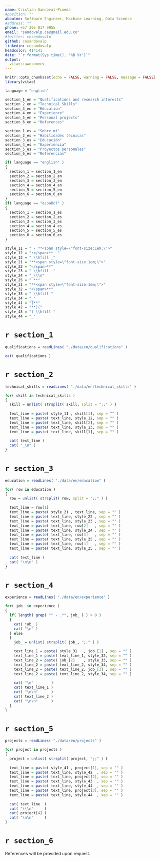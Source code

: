 ```yaml
---
name: Cristian Sandoval-Pineda
#position: ""
aboutme: Software Engineer, Machine Learning, Data Science
#address: ""
phone: +57 305 817 9955
email: "sandovalp.ce@gmail.edu.co"
#twitter: cesandovalp
github: cesandovalp
linkedin: cesandovalp
headcolor: 414141
date: "`r format(Sys.time(), '%B %Y')`"
output: 
  vitae::awesomecv
---
```


```r

knitr::opts_chunk$set(echo = FALSE, warning = FALSE, message = FALSE)
library(vitae)

language = "english"

section_1_en = "Qualifications and research interests"
section_2_en = "Technical Skills"
section_3_en = "Education"
section_4_en = "Experience"
section_5_en = "Personal projects"
section_6_en = "References"

section_1_es = "Sobre mí"
section_2_es = "Habilidades técnicas"
section_3_es = "Educación"
section_4_es = "Experiencia"
section_5_es = "Proyectos personales"
section_6_es = "Referencias"

if( language == "english" )
{
  section_1 = section_1_en
  section_2 = section_2_en
  section_3 = section_3_en
  section_4 = section_4_en
  section_5 = section_5_en
  section_6 = section_6_en
}
if( language == "español" )
{
  section_1 = section_1_es
  section_2 = section_2_es
  section_3 = section_3_es
  section_4 = section_4_es
  section_5 = section_5_es
  section_6 = section_6_es
}

style_11 = " - **<span style=\"font-size:1em;\">"
style_12 = ":</span>**  "
style_13 = " \\hfill _"
style_21 = "**<span style=\"font-size:1em;\">"
style_22 = "</span>**"
style_23 = " \\hfill _"
style_24 = "_\\\n"
style_25 = " **"
style_31 = "**<span style=\"font-size:1em;\">"
style_32 = "</span>**"
style_33 = " \\hfill "
style_34 = "_"
style_41 = "[**"
style_42 = "**]("
style_43 = ") \\hfill "
style_44 = "_"

```

# `r section_1`

```r

qualifications = readLines( "./data/en/qualifications" )

cat( qualifications )

```

# `r section_2`

```r

technical_skills = readLines( "./data/en/technical_skills" )

for( skill in technical_skills )
{
  skill = unlist( strsplit( skill, split = ";;" ) )
  
  text_line = paste( style_11 , skill[1], sep = "" )
  text_line = paste( text_line, style_12, sep = "" )
  text_line = paste( text_line, skill[2], sep = "" )
  text_line = paste( text_line, style_13, sep = "" )
  text_line = paste( text_line, skill[3], sep = "" )
  
  cat( text_line )
  cat( "_\n" )
}

```


# `r section_3`

```r

education = readLines( "./data/en/education" )

for( row in education )
{
  row = unlist( strsplit( row, split = ";;" ) )
  
  text_line = row[1]
  text_line = paste( style_21 , text_line, sep = "" )
  text_line = paste( text_line, style_22 , sep = "" )
  text_line = paste( text_line, style_23 , sep = "" )
  text_line = paste( text_line, row[2]   , sep = "" )
  text_line = paste( text_line, style_24 , sep = "" )
  text_line = paste( text_line, row[3]   , sep = "" )
  text_line = paste( text_line, style_25 , sep = "" )
  text_line = paste( text_line, row[4]   , sep = "" )
  text_line = paste( text_line, style_25 , sep = "" )
  
  cat( text_line )
  cat( "\n\n" )
}

```


# `r section_4`

```r

experience = readLines( "./data/en/experience" )

for( job_ in experience )
{
  if( length( grep( "^ - .*", job_ ) ) > 0 )
  {
    cat( job_ )
    cat( "\n" )
  } else
  {
    job_ = unlist( strsplit( job_, ";;" ) )

    text_line_1 = paste( style_31   , job_[1] , sep = "" )
    text_line_1 = paste( text_line_1, style_32, sep = "" )
    text_line_2 = paste( job_[2]    , style_33, sep = "" )
    text_line_2 = paste( text_line_2, style_34, sep = "" )
    text_line_2 = paste( text_line_2, job_[3] , sep = "" )
    text_line_2 = paste( text_line_2, style_34, sep = "" )
    
    cat( "\n"        )
    cat( text_line_1 )
    cat( "\n\n"      )
    cat( text_line_2 )
    cat( "\n\n"      )
  }
}

```

# `r section_5`

```r

projects = readLines( "./data/en/projects" )

for( project in projects )
{
  project = unlist( strsplit( project, ";;" ) )
  
  text_line = paste( style_41 , project[1], sep = "" )
  text_line = paste( text_line, style_42  , sep = "" )
  text_line = paste( text_line, project[2], sep = "" )
  text_line = paste( text_line, style_43  , sep = "" )
  text_line = paste( text_line, style_44  , sep = "" )
  text_line = paste( text_line, project[3], sep = "" )
  text_line = paste( text_line, style_44  , sep = "" )
  
  cat( text_line  )
  cat( "\\\n"     )
  cat( project[4] )
  cat( "\n\n"     )
}

```

# `r section_6`
References will be provided upon request.

